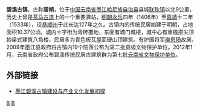 {{coord|23|30|11|N|101|41|34|E|region:CN_type:landmark|display=title}}
{{文物保护单位
| 级别 = 省级
| 省区市 = 云南省
| 名称 = 碧溪传统民居建筑群
| 图片 = [[File:Bixi_Old_Town,_Mojiang,_Yunnan,_China.jpg|250px]]
| 编号 = 7-106
| 分类 = 古建筑
| 时代 = 清
| 所在 = [[普洱市|普洱市]][[墨江县|墨江县]]
| 登录 = 2010年公布
}}
'''碧溪古镇'''，古称'''碧朔'''，位于[[中国|中国]][[云南省|云南省]][[墨江哈尼族自治县|墨江哈尼族自治县]]县城[[联珠镇|联珠镇]]以北9公里，历史上曾是[[茶马古道|茶马古道]]上的一个重要驿站，[[明朝|明朝]][[永乐_(明朝)|永乐]]四年（1406年）至[[嘉靖|嘉靖]]十二年（1533年），设[[恭顺州|恭顺州]]于此长达127年之久。古镇内的传统民居始建于明朝，占地面积10.37公顷。城内十字街为青砖覆地，东面有城门城楼，城中心有重檐攒尖顶抬梁式建筑八角楼，民居多为青色板瓦屋面硬山顶建筑。有护国将军[[庾恩旸|庾恩旸]]故居。2009年墨江县政府将古镇内19个院落公布为第二批县级文物保护单位。2012年1月，云南省政府公布碧溪传统民居古建筑群为第七批[[云南省文物保护单位|云南省文物保护单位]]。
==外部链接==
*[https://web.archive.org/web/20140512225607/http://www.mojiang.gov.cn/2006-09/09210811021.htm 墨江碧溪古镇建设与产业文化发展初探]

[[Category:云南省文物保护单位|B]]
[[Category:墨江哈尼族自治县|B]]